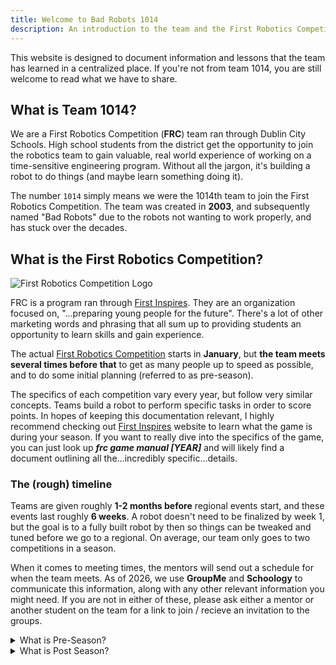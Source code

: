 ```yaml
---
title: Welcome to Bad Robots 1014
description: An introduction to the team and the First Robotics Competition
---
```


This website is designed to document information and lessons that the team has learned in a centralized place.
If you're not from team 1014, you are still welcome to read what we have to share.

## What is Team 1014?

We are a First Robotics Competition (**FRC**) team ran through Dublin City Schools. High school students from the district
get the opportunity to join the robotics team to gain valuable, real world experience of working on a time-sensitive engineering program.
Without all the jargon, it's building a robot to do things (and maybe learn something doing it).

The number `1014` simply means we were the 1014th team to join the First Robotics Competition. The team was created in **2003**,
and subsequently named "Bad Robots" due to the robots not wanting to work properly, and has stuck over the decades.

## What is the First Robotics Competition?

![First Robotics Competition Logo](../../assets/FIRSTRobotics_dark.png)

FRC is a program ran through [First Inspires](https://www.firstinspires.org/). They are an organization focused on, "...preparing
young people for the future". There's a lot of other marketing words and phrasing that all sum up to providing students an opportunity
to learn skills and gain experience.

The actual [First Robotics Competition](https://www.firstinspires.org/robotics/frc) starts in **January**, but **the team meets several
times before that** to get as many people up to speed as possible, and to do some initial planning (referred to as pre-season).

The specifics of each competition vary every year, but follow very similar concepts. Teams build a robot to perform specific tasks
in order to score points. In hopes of keeping this documentation relevant, I highly recommend checking out
[First Inspires](https://www.firstinspires.org/) website to learn what the game is during your season. If you want to really dive into
the specifics of the game, you can just look up **_frc game manual [YEAR]_** and will likely find a document outlining all
the...incredibly specific...details.

### The (rough) timeline

Teams are given roughly **1-2 months before** regional events start, and these events last roughly **6 weeks**. A robot doesn't need to be
finalized by week 1, but the goal is to a fully built robot by then so things can be tweaked and tuned before we go to a regional. On average,
our team only goes to two competitions in a season.

When it comes to meeting times, the mentors will send out a schedule for when the team meets. As of 2026, we use **GroupMe** and **Schoology**
to communicate this information, along with any other relevant information you might need. If you are not in either of these, please ask either
a mentor or another student on the team for a link to join / recieve an invitation to the groups.

<details>
  <summary>What is Pre-Season?</summary>
  Pre-Season refers to a few meetings that happen in the weeks prior to the
  actual competition starting. This is mainly dedicated to getting new members
  up to speed before we start building.
</details>

<details>
  <summary>What is Post Season?</summary>
  After week 6, assuming the team doesn't make it to worlds, we enter post
  season where the team does some planning, preparation, and generally trying to
  reduce the work we have to do once season starts.
</details>
